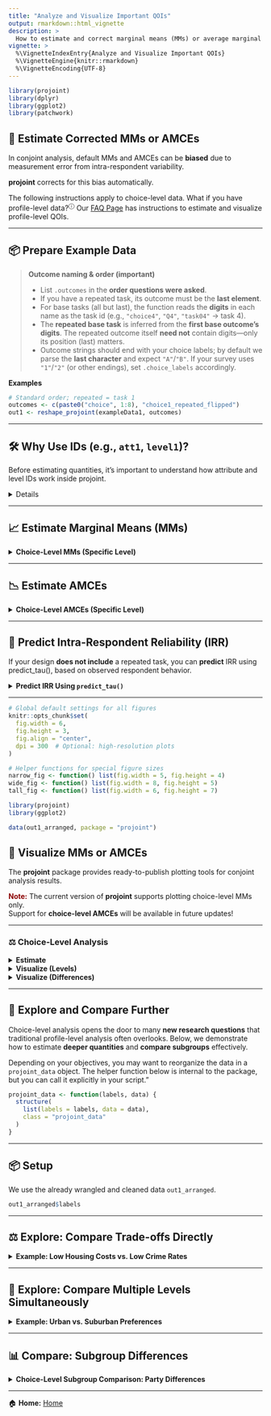 ```yaml
---
title: "Analyze and Visualize Important QOIs"
output: rmarkdown::html_vignette
description: >
  How to estimate and correct marginal means (MMs) or average marginal component effects (AMCEs), including predicting IRR if necessary. Visualize these and other QOIs of interest.
vignette: >
  %\VignetteIndexEntry{Analyze and Visualize Important QOIs}
  %\VignetteEngine{knitr::rmarkdown}
  %\VignetteEncoding{UTF-8}
---
```


```r
library(projoint)
library(dplyr)
library(ggplot2)
library(patchwork)
```

## 🎯 Estimate Corrected MMs or AMCEs

In conjoint analysis, default MMs and AMCEs can be **biased** due to measurement error from intra-respondent variability.

**projoint** corrects for this bias automatically.

The following instructions apply to choice-level data. What if you have profile-level data?<sup><a href="faq.html#what-if-i-have-profile-level-data" target="_blank" style="text-decoration: none;">&#9432;</a></sup> Our <a href="faq.html" target="_blank">FAQ Page</a> has instructions to estimate and visualize profile-level QOIs.

---

## 📦 Prepare Example Data

> **Outcome naming & order (important)**
> 
> - List `.outcomes` in the **order questions were asked**.  
> - If you have a repeated task, its outcome must be the **last element**.  
> - For base tasks (all but last), the function reads the **digits** in each name as the task id (e.g., `"choice4"`, `"Q4"`, `"task04"` → task 4).  
> - The **repeated base task** is inferred from the **first base outcome’s digits**. The repeated outcome itself **need not** contain digits—only its position (last) matters.  
> - Outcome strings should end with your choice labels; by default we parse the **last character** and expect `"A"`/`"B"`. If your survey uses `"1"`/`"2"` (or other endings), set `.choice_labels` accordingly.

**Examples**

```r
# Standard order; repeated = task 1
outcomes <- c(paste0("choice", 1:8), "choice1_repeated_flipped")
out1 <- reshape_projoint(exampleData1, outcomes)
```

---

## 🛠️ Why Use IDs (e.g., `att1`, `level1`)?

Before estimating quantities, it’s important to understand how attribute and level IDs work inside projoint.

<details>
We recommend working with **attribute IDs** rather than actual text labels because:

- Safer against special characters, languages, or typos
- Allows **multiple attributes** to have identical labels (e.g., "High" for both "Teaching Quality" and "Research Quality")

Check attribute-level mappings:

```r
out1$labels
```

You can also save these labels for easier editing:

```r
save_labels(out1, "labels.csv")
```
</details>
---

## 📈 Estimate Marginal Means (MMs)

<details><summary><b>Choice-Level MMs (Specific Level)</b></summary>

Suppose you want to estimate, within a given profile pair, the probability of choosing a profile that includes "40% of pre-tax income" (`level3`) for Housing Cost (`att1`) rather than one that includes "15% of pre-tax income" (`level1`) for the same attribute, averaging over all combinations of the other attributes and across respondents; then use the following code:

```r
qoi <- set_qoi(
  .structure = "choice_level",
  .att_choose = "att1",
  .lev_choose = "level3",
  .att_notchoose = "att1",
  .lev_notchoose = "level1"
)

mm2 <- projoint(out1, qoi)
print(mm2)
summary(mm2)
```

</details>
---

## 📉 Estimate AMCEs

<details><summary><b>Choice-Level AMCEs (Specific Level)</b></summary>

Suppose you want to quantify how the choice probability **changes** between the following profile pairs:

- choosing a profile that includes "40% of pre-tax income" (`level3`) for Housing Cost (`att1`) versus one that includes "15% of pre-tax income" (`level1`) for Housing Cost (`att1`); **and**
- [baseline] choosing a profile that includes "30% of pre-tax income" (`level2`) for Housing Cost (`att1`) versus one that includes "15% of pre-tax income" (`level1`) for Housing Cost (`att1`); 

averaging over all combinations of the other attributes and across respondents. Then write the following code:

```r
qoi <- set_qoi(
  .structure = "choice_level",
  .estimand = "amce",
  .att_choose = "att1",
  .lev_choose = "level3",
  .att_notchoose = "att1",
  .lev_notchoose = "level1",
  .att_choose_b = "att1",
  .lev_choose_b = "level2",
  .att_notchoose_b = "att1",
  .lev_notchoose_b = "level1"
)

amce2 <- projoint(out1, qoi)
print(amce2)
summary(amce2)
```

</details>
---

## 🔎 Predict Intra-Respondent Reliability (IRR)

If your design **does not include** a repeated task, you can **predict** IRR using predict_tau(), based on observed respondent behavior.

<details><summary><b>Predict IRR Using `predict_tau()`</b></summary>

```r
data(out1_arranged)
predicted_irr <- predict_tau(out1_arranged)

print(predicted_irr)
summary(predicted_irr)
plot(predicted_irr)
```

</details>
---

```r
# Global default settings for all figures
knitr::opts_chunk$set(
  fig.width = 6,
  fig.height = 3,
  fig.align = "center",
  dpi = 300  # Optional: high-resolution plots
)

# Helper functions for special figure sizes
narrow_fig <- function() list(fig.width = 5, fig.height = 4)
wide_fig <- function() list(fig.width = 8, fig.height = 5)
tall_fig <- function() list(fig.width = 6, fig.height = 7)

```

```r
library(projoint)
library(ggplot2)

data(out1_arranged, package = "projoint")
```

## 🎨 Visualize MMs or AMCEs

The **projoint** package provides ready-to-publish plotting tools for conjoint analysis results.

<span style="color:DarkRed"><b>Note:</b></span> The current version of **projoint** supports plotting choice-level MMs only.  
Support for **choice-level AMCEs** will be available in future updates!

---

### ⚖️ Choice-Level Analysis

<details>
<summary><b>Estimate</b></summary>

- Specify your quantity of interest:
```r
qoi_mm <- set_qoi(
  .structure = "choice_level", # default
  .att_choose = "att1", 
  .lev_choose = "level1", 
  .att_notchoose = "att1", 
  .lev_notchoose = "level3"
)
```

- Estimate
```r
choice_mm <- projoint(
  .data = out1_arranged, 
  .qoi = qoi_mm, 
  .ignore_position = TRUE
)
```
</details>

<details>
<summary><b>Visualize (Levels) </b></summary>

```r
plot(choice_mm)
```
</details>

<details>
<summary><b>Visualize (Differences)</b></summary>

```r
plot(choice_mm, .type = "pointrange")
```
</details>

---

## 🌟 Explore and Compare Further

Choice-level analysis opens the door to many **new research questions** that traditional profile-level analysis often overlooks. Below, we demonstrate how to estimate **deeper quantities** and **compare subgroups** effectively.

Depending on your objectives, you may want to reorganize the data in a `projoint_data` object. The helper function below is internal to the package, but you can call it explicitly in your script.”
```r
projoint_data <- function(labels, data) {
  structure(
    list(labels = labels, data = data),
    class = "projoint_data"
  )
}
```

---

## 📦 Setup

We use the already wrangled and cleaned data `out1_arranged`.

```r
out1_arranged$labels
```

---

## ⚖️ Explore: Compare Trade-offs Directly

<details><summary><b>Example: Low Housing Costs vs. Low Crime Rates</b></summary>

**Goal.** Compare choices between two *joint* profiles:

- **Low housing cost** but **high violent‑crime rate**, versus
- **High housing cost** but **low violent‑crime rate**.

```r
# 1) Data: keep only the two joint profiles of interest
d1 <- out1_arranged$data
d2 <- d1 |> 
  mutate(y1 = case_when(
    # Low housing cost, high crime
    att1 == "att1:level1" & att6 == "att6:level2" ~ 1,
    TRUE ~ 0
  ),
  y0 = case_when(
    # High housing cost, low crime
    att1 == "att1:level3" & att6 == "att6:level1" ~ 1,
    TRUE ~ 0
  )) |> 
  filter(y1 == 1 | y0 == 1)

# 2) Labels: rename only the two att1 levels to reflect the joint trade-offs
labels1 <- out1_arranged$labels
labels2 <- labels1 |> 
  mutate(level = case_when(level_id == "att1:level1" ~ "Housing Cost (Low)\nCrime Rate(High)", 
                           level_id == "att1:level3" ~ "Housing Cost (High)\nCrime Rate(Low)", 
                           TRUE ~ level_id))
```


**(Optional) Sanity checks**
```r
d1 |> count(att1, att6)
d2 |> count(att1, att6) # only the two joint profiles remain
labels1 |> filter(attribute_id == "att1")
labels2 |> filter(attribute_id == "att1" & level_id %in% c("att1:level1", "att1:level3"))
```

**Recreate a `projoint_data` object, set the QOI, and plot.**
```r
# 3) Build a new projoint_data object
pj_data_wrangled <- projoint_data("labels" = labels2, 
                                  "data" = d2)

# 4) Quantity of interest: Low vs High housing cost under the specified crime conditions (choice-level MM)
qoi <- set_qoi(
  .att_choose = "att1", 
  .lev_choose = "level1", # Low housing cost (with high crime in this subset)
  .att_notchoose = "att1", 
  .lev_notchoose = "level3" # High housing cost (with low crime in this subset)
)

# 5) Estimate and plot (horizontal layout)
out <- projoint(pj_data_wrangled, qoi)
plot(out)
```

</details>

---

## 🧩 Explore: Compare Multiple Levels Simultaneously

<details><summary><b>Example: Urban vs. Suburban Preferences</b></summary>

**Goal.** Collapse `att7` into two buckets—City (levels 1–2) vs. Suburban (levels 5–6)—then re‑estimate and plot.

```r
# 1) Data: collapse levels for att7
d1 <- out1_arranged$data
d2 <- d1 |>
  mutate(
    att7 = case_when(
      att7 %in% c("att7:level1", "att7:level2") ~ "att7:level7",  # City
      att7 %in% c("att7:level5", "att7:level6") ~ "att7:level8",  # Suburban
      TRUE ~ att7
    )
  )

# 2) Labels: create matching level IDs and readable names
labels1 <- out1_arranged$labels
labels2 <- labels1 |>
  mutate(
    level_id = case_when(
      level_id %in% c("att7:level1", "att7:level2") ~ "att7:level7",
      level_id %in% c("att7:level5", "att7:level6") ~ "att7:level8",
      TRUE ~ level_id
    ),
    level = case_when(
      level_id == "att7:level7" ~ "City",
      level_id == "att7:level8" ~ "Suburban",
      TRUE ~ level
    )
  ) |>
  distinct()
```


**(Optional) Sanity checks**
```r
d1 |> count(att7)
d2 |> count(att7)
labels1 |> filter(attribute_id == "att7")
labels2 |> filter(attribute_id == "att7")
```

**Recreate a `projoint_data` object, set the QOI, and plot.**
```r
# 3) Build a new projoint_data object
pj_data_wrangled <- projoint_data("labels" = labels2, 
                                  "data" = d2)

# 4) Quantity of interest: City vs. Suburban (choice-level MM)
qoi <- set_qoi(
  .structure     = "choice_level",
  .att_choose    = "att7",
  .lev_choose    = "level7",  # City
  .att_notchoose = "att7",
  .lev_notchoose = "level8"   # Suburban
)

# 5) Estimate and plot (horizontal layout)
out <- projoint(pj_data_wrangled, qoi)
plot(out)
```

</details>

---

## 📊 Compare: Subgroup Differences

<details><summary><b>Choice-Level Subgroup Comparison: Party Differences</b></summary>

```r
df_D <- exampleData1 |> filter(party_1 == "Democrat") |> reshape_projoint(outcomes)
df_R <- exampleData1 |> filter(party_1 == "Republican") |> reshape_projoint(outcomes)
df_0 <- exampleData1 |> filter(party_1 %in% c("Something else", "Independent")) |> reshape_projoint(outcomes)

qoi <- set_qoi(
  .structure = "choice_level",
  .estimand = "mm",
  .att_choose = "att2",
  .lev_choose = "level3",
  .att_notchoose = "att2",
  .lev_notchoose = "level1"
)

out_D <- projoint(df_D, qoi)
out_R <- projoint(df_R, qoi)
out_0 <- projoint(df_0, qoi)

out_merged <- bind_rows(
  out_D$estimates |> mutate(party = "Democrat"),
  out_R$estimates |> mutate(party = "Republican"),
  out_0$estimates |> mutate(party = "Independent")
) |> filter(estimand == "mm_corrected")

# Plot

ggplot(out_merged, aes(y = party, x = estimate)) +
  geom_vline(xintercept = 0.5, linetype = "dashed", color = "gray") +
  geom_pointrange(aes(xmin = conf.low, xmax = conf.high)) +
  geom_text(aes(label = format(round(estimate, 2), nsmall = 2)), vjust = -1) +
  labs(y = NULL, x = "Choice-level Marginal Mean",
       title = "Preference for Democratic-majority areas") +
  theme_classic()
```

</details>

---

🏠 **Home:** [Home](https://yhoriuchi.github.io/projoint/index.html)

